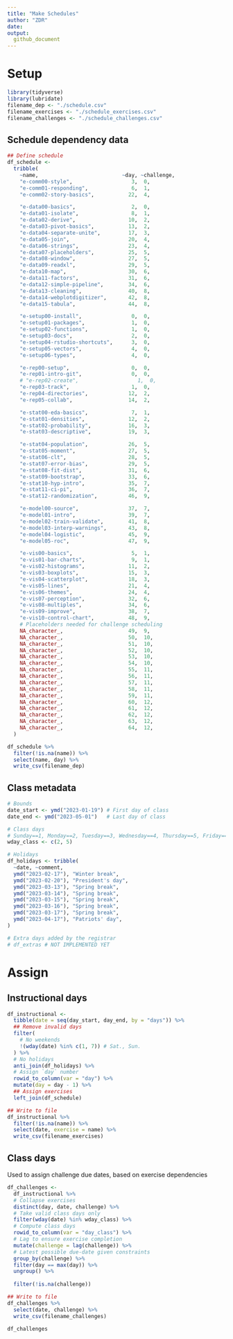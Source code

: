 ```yaml
---
title: "Make Schedules"
author: "ZDR"
date:
output:
  github_document
---
```


# Setup

```r
library(tidyverse)
library(lubridate)
filename_dep <- "./schedule.csv"
filename_exercises <- "./schedule_exercises.csv"
filename_challenges <- "./schedule_challenges.csv"
```

## Schedule dependency data

```r
## Define schedule
df_schedule <-
  tribble(
    ~name,                           ~day, ~challenge,
    "e-comm00-style",                   3,  0,
    "e-comm01-responding",              6,  1,
    "e-comm02-story-basics",           22,  4,

    "e-data00-basics",                  2,  0,
    "e-data01-isolate",                 8,  1,
    "e-data02-derive",                 10,  2,
    "e-data03-pivot-basics",           13,  2,
    "e-data04-separate-unite",         17,  3,
    "e-data05-join",                   20,  4,
    "e-data06-strings",                23,  4,
    "e-data07-placeholders",           25,  5,
    "e-data08-window",                 27,  5,
    "e-data09-readxl",                 29,  5,
    "e-data10-map",                    30,  6,
    "e-data11-factors",                31,  6,
    "e-data12-simple-pipeline",        34,  6,
    "e-data13-cleaning",               40,  8,
    "e-data14-webplotdigitizer",       42,  8,
    "e-data15-tabula",                 44,  8,

    "e-setup00-install",                0,  0,
    "e-setup01-packages",               1,  0,
    "e-setup02-functions",              1,  0,
    "e-setup03-docs",                   2,  0,
    "e-setup04-rstudio-shortcuts",      3,  0,
    "e-setup05-vectors",                4,  0,
    "e-setup06-types",                  4,  0,

    "e-rep00-setup",                    0,  0,
    "e-rep01-intro-git",                0,  0,
    # "e-rep02-create",                   1,  0,
    "e-rep03-track",                    1,  0,
    "e-rep04-directories",             12,  2,
    "e-rep05-collab",                  14,  2,

    "e-stat00-eda-basics",              7,  1, 
    "e-stat01-densities",              12,  2,
    "e-stat02-probability",            16,  3,
    "e-stat03-descriptive",            19,  3,

    "e-stat04-population",             26,  5,
    "e-stat05-moment",                 27,  5,
    "e-stat06-clt",                    28,  5,
    "e-stat07-error-bias",             29,  5,
    "e-stat08-fit-dist",               31,  6,
    "e-stat09-bootstrap",              33,  6,
    "e-stat10-hyp-intro",              35,  7,
    "e-stat11-ci-pi",                  36,  7,
    "e-stat12-randomization",          46,  9,

    "e-model00-source",                37,  7,
    "e-model01-intro",                 39,  7,
    "e-model02-train-validate",        41,  8,
    "e-model03-interp-warnings",       43,  8,
    "e-model04-logistic",              45,  9,
    "e-model05-roc",                   47,  9,

    "e-vis00-basics",                   5,  1,
    "e-vis01-bar-charts",               9,  1,
    "e-vis02-histograms",              11,  2,
    "e-vis03-boxplots",                15,  3,
    "e-vis04-scatterplot",             18,  3,
    "e-vis05-lines",                   21,  4,
    "e-vis06-themes",                  24,  4,
    "e-vis07-perception",              32,  6,
    "e-vis08-multiples",               34,  6,
    "e-vis09-improve",                 38,  7,
    "e-vis10-control-chart",           48,  9,
    # Placeholders needed for challenge scheduling
    NA_character_,                     49,  9,
    NA_character_,                     50,  10,
    NA_character_,                     51,  10,
    NA_character_,                     52,  10,
    NA_character_,                     53,  10,
    NA_character_,                     54,  10,
    NA_character_,                     55,  11,
    NA_character_,                     56,  11,
    NA_character_,                     57,  11,
    NA_character_,                     58,  11,
    NA_character_,                     59,  11,
    NA_character_,                     60,  12,
    NA_character_,                     61,  12,
    NA_character_,                     62,  12,
    NA_character_,                     63,  12,
    NA_character_,                     64,  12,
  )

df_schedule %>% 
  filter(!is.na(name)) %>% 
  select(name, day) %>% 
  write_csv(filename_dep)
```

## Class metadata

```r
# Bounds
date_start <- ymd("2023-01-19") # First day of class
date_end <- ymd("2023-05-01")   # Last day of class

# Class days
# Sunday==1, Monday==2, Tuesday==3, Wednesday==4, Thursday==5, Friday==6, Saturday==7
wday_class <- c(2, 5)

# Holidays
df_holidays <- tribble(
  ~date, ~comment,
  ymd("2023-02-17"), "Winter break",
  ymd("2023-02-20"), "President's day",
  ymd("2023-03-13"), "Spring break",
  ymd("2023-03-14"), "Spring break",
  ymd("2023-03-15"), "Spring break",
  ymd("2023-03-16"), "Spring break",
  ymd("2023-03-17"), "Spring break",
  ymd("2023-04-17"), "Patriots' day",
)

# Extra days added by the registrar
# df_extras # NOT IMPLEMENTED YET
```


# Assign

## Instructional days

```r
df_instructional <- 
  tibble(date = seq(day_start, day_end, by = "days")) %>% 
  ## Remove invalid days
  filter(
    # No weekends
    !(wday(date) %in% c(1, 7)) # Sat., Sun.
  ) %>% 
  # No holidays
  anti_join(df_holidays) %>% 
  # Assign `day` number
  rowid_to_column(var = "day") %>% 
  mutate(day = day - 1) %>% 
  ## Assign exercises
  left_join(df_schedule)

## Write to file
df_instructional %>% 
  filter(!is.na(name)) %>% 
  select(date, exercise = name) %>% 
  write_csv(filename_exercises)
```

## Class days

Used to assign challenge due dates, based on exercise dependencies

```r
df_challenges <- 
  df_instructional %>% 
  # Collapse exercises
  distinct(day, date, challenge) %>% 
  # Take valid class days only
  filter(wday(date) %in% wday_class) %>% 
  # Compute class days
  rowid_to_column(var = "day_class") %>% 
  # Lag to ensure exercise completion
  mutate(challenge = lag(challenge)) %>% 
  # Latest possible due-date given constraints
  group_by(challenge) %>% 
  filter(day == max(day)) %>% 
  ungroup() %>% 
  
  filter(!is.na(challenge))

## Write to file
df_challenges %>% 
  select(date, challenge) %>% 
  write_csv(filename_challenges)

df_challenges 
```